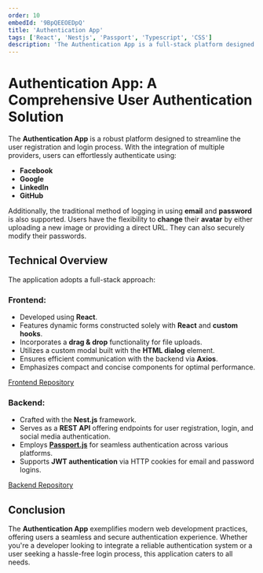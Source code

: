 ```yaml
---
order: 10
embedId: '9BpQEEOEDpQ'
title: 'Authentication App'
tags: ['React', 'Nestjs', 'Passport', 'Typescript', 'CSS']
description: 'The Authentication App is a full-stack platform designed for streamlined user registration and login. It supports authentication via multiple providers, including Facebook, Google, LinkedIn, and GitHub, in addition to traditional email and password methods. Users can also modify their avatars and passwords with ease. The frontend is crafted using React, while the backend is developed with Nest.js. The application offers a seamless and secure authentication experience, making it a versatile choice for various web projects.'
---
```


# Authentication App: A Comprehensive User Authentication Solution

The **Authentication App** is a robust platform designed to streamline the user registration and login process. With the integration of multiple providers, users can effortlessly authenticate using:

- **Facebook**
- **Google**
- **LinkedIn**
- **GitHub**

Additionally, the traditional method of logging in using **email** and **password** is also supported. Users have the flexibility to **change** their **avatar** by either uploading a new image or providing a direct URL. They can also securely modify their passwords.

## Technical Overview

The application adopts a full-stack approach:

### Frontend:

- Developed using **React**.
- Features dynamic forms constructed solely with **React** and **custom hooks**.
- Incorporates a **drag & drop** functionality for file uploads.
- Utilizes a custom modal built with the **HTML dialog** element.
- Ensures efficient communication with the backend via **Axios**.
- Emphasizes compact and concise components for optimal performance.

[Frontend Repository](https://github.com/xyashino/Authentication-FE.git)

### Backend:

- Crafted with the **Nest.js** framework.
- Serves as a **REST API** offering endpoints for user registration, login, and social media authentication.
- Employs **[Passport.js](http://www.passportjs.org/)** for seamless authentication across various platforms.
- Supports **JWT authentication** via HTTP cookies for email and password logins.

[Backend Repository](https://github.com/xyashino/Authentication-BE.git)

## Conclusion

The **Authentication App** exemplifies modern web development practices, offering users a seamless and secure authentication experience. Whether you're a developer looking to integrate a reliable authentication system or a user seeking a hassle-free login process, this application caters to all needs.
